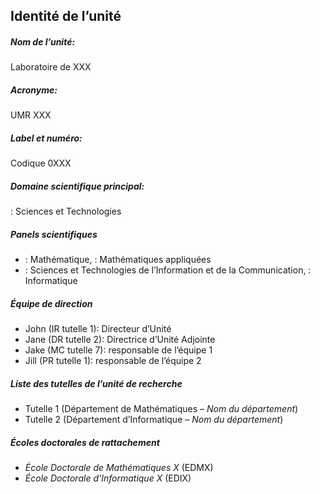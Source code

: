 ## Identité de l'unité

##### Nom de l'unité: {.unnumbered}

Laboratoire de XXX

##### Acronyme: {.unnumbered}

UMR XXX

##### Label et numéro: {.unnumbered}

Codique 0XXX

##### Domaine scientifique principal: {.unnumbered}

\textcolor{hceres-blue}{ST}: Sciences et Technologies

##### Panels scientifiques {.unnumbered} 

- \textcolor{hceres-blue}{ST1}: Mathématique, \textcolor{hceres-blue}{ST1-2}: Mathématiques appliquées
- \textcolor{hceres-blue}{ST6}: Sciences et Technologies de l'Information et de la Communication, \textcolor{hceres-blue}{ST6-1}: Informatique

##### Équipe de direction {.unnumbered}

- John \textsc{Doe} (IR tutelle 1): Directeur d'Unité
- Jane \textsc{Doe} (DR tutelle 2): Directrice d'Unité Adjointe
- Jake \textsc{Doe} (MC tutelle 7):  responsable de l'équipe 1
- Jill \textsc{Doe} (PR tutelle 1):  responsable de l'équipe 2

##### Liste des tutelles de l’unité de recherche {.unnumbered}

- Tutelle 1 (Département de Mathématiques -- _Nom du département_)
- Tutelle 2 (Département d'Informatique -- _Nom du département_)

##### Écoles doctorales de rattachement {.unnumbered}

- _École Doctorale de Mathématiques X_ (EDMX)
- _École Doctorale d'Informatique X_ (EDIX)
